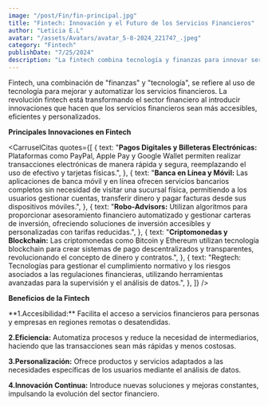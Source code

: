 ```yaml
---
image: "/post/Fin/fin-principal.jpg"
title: "Fintech: Innovación y el Futuro de los Servicios Financieros"
author: "Leticia E.L"
avatar: "/assets/Avatars/avatar_5-8-2024_221747_.jpeg"
category: "Fintech"
publishDate: "7/25/2024"
description: "La fintech combina tecnología y finanzas para innovar servicios como pagos digitales, banca móvil y criptomonedas, haciendo los servicios financieros más accesibles y eficientes. "
---
```


<Parrafo>
  Fintech, una combinación de "finanzas" y "tecnología", se refiere al uso de tecnología para mejorar y automatizar los servicios
  financieros. La revolución fintech está transformando el sector financiero al introducir innovaciones que hacen que los
  servicios financieros sean más accesibles, eficientes y personalizados.
</Parrafo>

<Divider />

<SubSeccion> **Principales Innovaciones en Fintech** </SubSeccion>

<CarruselCitas
  quotes={[
    {
      text: "**Pagos Digitales y Billeteras Electrónicas:** Plataformas como PayPal, Apple Pay y Google Wallet permiten realizar transacciones electrónicas de manera rápida y segura, reemplazando el uso de efectivo y tarjetas físicas.",
    },
    {
      text: "**Banca en Línea y Móvil:** Las aplicaciones de banca móvil y en línea ofrecen servicios bancarios completos sin necesidad de visitar una sucursal física, permitiendo a los usuarios gestionar cuentas, transferir dinero y pagar facturas desde sus dispositivos móviles.",
    },
    {
      text: "**Robo-Advisors:** Utilizan algoritmos para proporcionar asesoramiento financiero automatizado y gestionar carteras de inversión, ofreciendo soluciones de inversión accesibles y personalizadas con tarifas reducidas.",
    },
    {
      text: "**Criptomonedas y Blockchain:** Las criptomonedas como Bitcoin y Ethereum utilizan tecnología blockchain para crear sistemas de pago descentralizados y transparentes, revolucionando el concepto de dinero y contratos.",
    },
    {
      text: "Regtech: Tecnologías para gestionar el cumplimiento normativo y los riesgos asociados a las regulaciones financieras, utilizando herramientas avanzadas para la supervisión y el análisis de datos.",
    },
  ]}
/>

<imgMDX src="/post/Fin/fin.jpg" alt="FinTech" weight={600} heihgt={800} />

<SubSeccion> **Beneficios de la Fintech** </SubSeccion>

<Parrafo>
**1.Accesibilidad:** Facilita el acceso a servicios financieros para personas y empresas en regiones remotas o desatendidas.

**2.Eficiencia:** Automatiza procesos y reduce la necesidad de intermediarios, haciendo que las transacciones sean más rápidas y menos costosas.

**3.Personalización:** Ofrece productos y servicios adaptados a las necesidades específicas de los usuarios mediante el análisis de datos.

**4.Innovación Continua:** Introduce nuevas soluciones y mejoras constantes, impulsando la evolución del sector financiero.

</Parrafo>

<imgMDX src="/post/Fin/fin2.jpg" alt="FinTech" weight={600} heihgt={800} />
